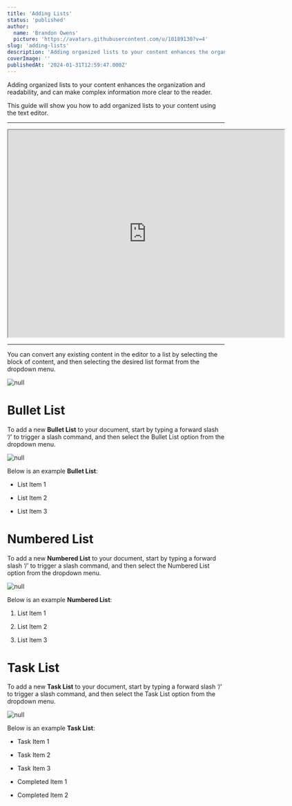 ```yaml
---
title: 'Adding Lists'
status: 'published'
author:
  name: 'Brandon Owens'
  picture: 'https://avatars.githubusercontent.com/u/10189130?v=4'
slug: 'adding-lists'
description: 'Adding organized lists to your content enhances the organization and readability, and can make complex information more clear to the reader. This guide will show you how to add organized lists to your content using the text editor.'
coverImage: ''
publishedAt: '2024-01-31T12:59:47.000Z'
---
```


Adding organized lists to your content enhances the organization and readability, and can make complex information more clear to the reader.

This guide will show you how to add organized lists to your content using the text editor.

<div data-type="horizontalRule"><hr></div>

<div data-youtube-video=""><iframe width="640" height="480" allowfullscreen="true" autoplay="false" disablekbcontrols="false" enableiframeapi="false" endtime="0" ivloadpolicy="0" loop="false" modestbranding="false" origin="" playlist="" src="https://www.youtube.com/embed/v9-A0PJW8LE?si=TEuSaUclDKKS6efy" start="0"></iframe></div>

<div data-type="horizontalRule"><hr></div>

You can convert any existing content in the editor to a list by selecting the block of content, and then selecting the desired list format from the dropdown menu.



<div class="my-8 shadow-xl"><img class="rounded-xl" src="/api/images/screenshot-2024-01-30-110046-IwMj.png" alt="null"></div>



# Bullet List

To add a new **Bullet List** to your document, start by typing a forward slash ‘/’ to trigger a slash command, and then select the Bullet List option from the dropdown menu.



<div class="my-8 shadow-xl"><img class="rounded-xl" src="/api/images/screenshot-2024-01-30-104740-c1MD.png" alt="null"></div>



Below is an example **Bullet List**:

- List Item 1

- List Item 2

- List Item 3

# Numbered List

To add a new **Numbered List** to your document, start by typing a forward slash ‘/’ to trigger a slash command, and then select the Numbered List option from the dropdown menu.



<div class="my-8 shadow-xl"><img class="rounded-xl" src="/api/images/screenshot-2024-01-30-104820-E3Mz.png" alt="null"></div>

Below is an example **Numbered List**:

1. List Item 1

2. List Item 2

3. List Item 3

# Task List

To add a new **Task List** to your document, start by typing a forward slash ‘/’ to trigger a slash command, and then select the Task List option from the dropdown menu.



<div class="my-8 shadow-xl"><img class="rounded-xl" src="/api/images/screenshot-2024-01-30-104826-U2Mz.png" alt="null"></div>

Below is an example **Task List**:

- Task Item 1

- Task Item 2

- Task Item 3

- Completed Item 1

- Completed Item 2



